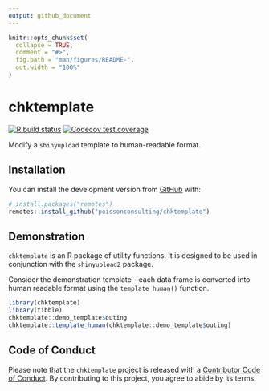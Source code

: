 ```yaml
---
output: github_document
---
```


<!-- README.md is generated from README.Rmd. Please edit that file -->

```r
knitr::opts_chunk$set(
  collapse = TRUE,
  comment = "#>",
  fig.path = "man/figures/README-",
  out.width = "100%"
)
```

# chktemplate

<!-- badges: start -->
[![R build status](https://github.com/poissonconsulting/chktemplate/workflows/R-CMD-check/badge.svg)](https://github.com/poissonconsulting/chktemplate/actions)
[![Codecov test coverage](https://codecov.io/gh/poissonconsulting/chktemplate/branch/master/graph/badge.svg)](https://codecov.io/gh/poissonconsulting/chktemplate?branch=master)
<!-- badges: end -->

Modify a `shinyupload` template to human-readable format.

## Installation

You can install the development version from [GitHub](https://github.com/poissonconsulting/chktemplate) with:

``` r
# install.packages("remotes")
remotes::install_github("poissonconsulting/chktemplate")
```

## Demonstration

`chktemplate` is an R package of utility functions. 
It is designed to be used in conjunction with the `shinyupload2` package.

Consider the demonstration template - each data frame is converted into human readable format using the 
`template_human()` function.

```r
library(chktemplate)
library(tibble)
chktemplate::demo_template$outing
chktemplate::template_human(chktemplate::demo_template$outing)
```

## Code of Conduct

Please note that the `chktemplate` project is released with a [Contributor Code of Conduct](https://contributor-covenant.org/version/2/0/CODE_OF_CONDUCT.html). By contributing to this project, you agree to abide by its terms.
